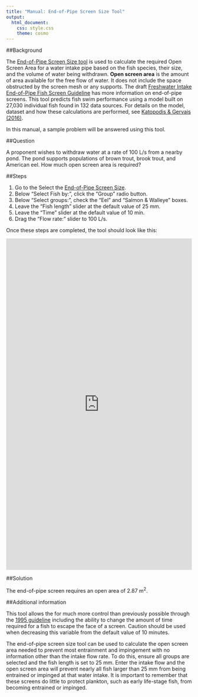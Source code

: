 ```yaml
---
title: "Manual: End-of-Pipe Screen Size Tool"
output: 
  html_document:
    css: style.css
    theme: cosmo
---
```


<!-- Google Analytics Script -->
<script>
  (function(i,s,o,g,r,a,m){i['GoogleAnalyticsObject']=r;i[r]=i[r]||function(){
  (i[r].q=i[r].q||[]).push(arguments)},i[r].l=1*new Date();a=s.createElement(o),
  m=s.getElementsByTagName(o)[0];a.async=1;a.src=g;m.parentNode.insertBefore(a,m)
  })(window,document,'script','https://www.google-analytics.com/analytics.js','ga');

  ga('create', 'UA-88888600-1', 'auto');
  ga('send', 'pageview');

</script>

##Background

The [End-of-Pipe Screen Size tool](http://www.fishprotectiontools.ca/endofpipe-tool.html) is used to calculate the required Open Screen Area for a water intake pipe based on the fish species, their size, and the volume of water being withdrawn. <b>Open screen area</b> is the amount of area available for the free flow of water. It does not include the space obstructed by the screen mesh or any supports. The draft [Freshwater Intake End-of-Pipe Fish Screen Guideline](http://www.fishprotectiontools.ca/endofpipe-guideline.html) has more information on end-of-pipe screens. This tool predicts fish swim performance using a model built on 27,030 individual fish found in 132 data sources. For details on the model, dataset and how these calculations are performed, see [Katopodis &amp; Gervais (2016)](http://www.dfo-mpo.gc.ca/csas-sccs/Publications/ResDocs-DocRech/2016/2016_002-eng.pdf). 

In this manual, a sample problem will be answered using this tool.

##Question

A proponent wishes to withdraw water at a rate of 100 L/s from a nearby pond. The pond supports populations of brown trout, brook trout, and American eel. How much open screen area is required?

##Steps


1.  Go to the Select the [End-of-Pipe Screen Size](http://www.fishprotectiontools.ca/endofpipe-tool.html).
2.	Below “Select Fish by:”, click the “Group” radio button.
3.	Below “Select groups:”, check the “Eel” and “Salmon & Walleye” boxes.
4.	Leave the “Fish length” slider at the default value of 25 mm.
5.	Leave the “Time” slider at the default value of 10 min.
6.	Drag the “Flow rate:” slider to 100 L/s. 


Once these steps are completed, the tool should look like this:

<iframe src=http://www.fishprotectiontools.ca/endofpipe/?_inputs_&CatfishSunfish=false&Eel=true&EoP_CName=%22Brook%20trout%22&EoP_flowrate=100&EoP_l=25&EoP_Selecter=%220%22&EoP_SName=%22Salvelinus%20fontinalis%22&EoP_time=10&Herring=false&Pike=false&SalmonWalleye=true&Sturgeon=false" width="100%" height="900px" style="border:none"></iframe>

##Solution

The end-of-pipe screen requires an open area of 2.87 m<sup>2</sup>.  

##Additional information

This tool allows the for much more control than previously possible through the [1995 guideline](http://www.dfo-mpo.gc.ca/Library/223669.pdf) including the ability to change the amount of time required for a fish to escape the face of a screen. Caution should be used when decreasing this variable from the default value of 10 minutes.

The end-of-pipe screen size tool can be used to calculate the open screen area needed to prevent most entrainment and impingement with no information other than the intake flow rate. To do this, ensure all groups are selected and the fish length is set to 25 mm. Enter the intake flow and the open screen area will prevent nearly all fish larger than 25 mm from being entrained or impinged at that water intake. It is important to remember that these screens do little to protect plankton, such as early life-stage fish, from becoming entrained or impinged. 